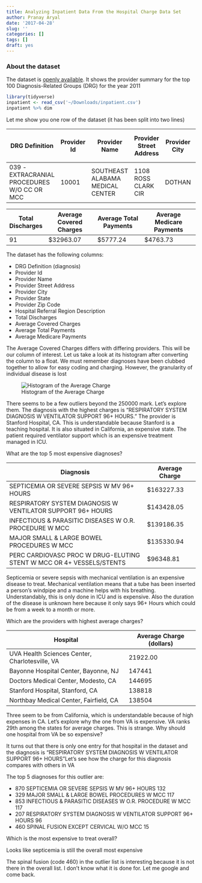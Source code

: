 ```yaml
---
title: Analyzing Inpatient Data From the Hospital Charge Data Set
author: Pranay Aryal
date: '2017-04-28'
slug: ''
categories: []
tags: []
draft: yes
---
```


### About the dataset

The dataset is [openly available](https://www.data.gov/health/). It shows the provider summary for the top 100 Diagnosis-Related Groups (DRG) for the year 2011

```r
library(tidyverse)
inpatient <- read_csv('~/Downloads/inpatient.csv')
inpatient %>% dim
```




Let me show you one row of the dataset (it has been split into two lines)

DRG Definition | Provider Id | Provider Name | Provider Street Address | Provider City| Provider State | Provider Zip Code | Hospital Referral Region Descri 
---------------|-------------|---------------|-------------------------|--------------|----------------|-------------------|-------------------------------
039 -EXTRACRANIAL PROCEDURES W/O CC OR MCC | 10001 | SOUTHEAST ALABAMA MEDICAL CENTER | 1108 ROSS CLARK CIR | DOTHAN | AL  |  36301 | AL - Dothan 







Total Discharges | Average Covered Charges | Average Total Payments | Average Medicare Payments |
-----------------|-------------------------|------------------------|---------------------------|
91 | $32963.07 | $5777.24 | $4763.73 | 




The dataset has the following columns: 

 - DRG Definition (diagnosis)                       
 - Provider Id                         
 - Provider Name                        
 - Provider Street Address             
 - Provider City                        
 - Provider State                      
 - Provider Zip Code                    
 - Hospital Referral Region Description
 - Total Discharges                     
 - Average Covered Charges             
 - Average Total Payments               
 - Average Medicare Payments  
 
 The Average Covered Charges differs with differing providers. This will be our column of interest. Let us take a look at its histogram after converting the column to a float. We must remember diagnoses have been clubbed together to allow for easy coding and charging. However, the granularity of individual disease is lost



![Histogram of the Average Charge](charge_hist.png)

There seems to be a few outliers beyond the 250000 mark. Let's explore them.
The diagnosis with the highest charges is "RESPIRATORY SYSTEM DIAGNOSIS W VENTILATOR SUPPORT 96+ HOURS." The provider is Stanford Hospital, CA. This is understandable because Stanford is a teaching hospital. It is also situated in California, an expensive state. The patient required ventilator support which is an expensive treatment managed in ICU.

What are the top 5 most expensive diagnoses?

Diagnosis                                  | Average Charge
-------------------------------------------|----------------
SEPTICEMIA OR SEVERE SEPSIS W MV 96+ HOURS | $163227.33
RESPIRATORY SYSTEM DIAGNOSIS W VENTILATOR SUPPORT 96+ HOURS |  $143428.05
INFECTIOUS & PARASITIC DISEASES W O.R. PROCEDURE W MCC |  $139186.35
MAJOR SMALL & LARGE BOWEL PROCEDURES W MCC | $135330.94
PERC CARDIOVASC PROC W DRUG-ELUTING STENT W MCC OR 4+ VESSELS/STENTS  |  $96348.81


Septicemia or severe sepsis with mechanical ventilation is an expensive disease to treat. Mechanical ventilation means that a tube has been inserted a person's windpipe and a machine helps with his breathing. Understandably, this is only done in ICU and is expensive. Also the duration of the disease is unknown here because it only says 96+ Hours which could be from a week to a month or more.

Which are the providers with highest average charges?

Hospital | Average Charge (dollars)
---------|--------------------------
UVA Health Sciences Center, Charlotesville, VA | 21922.00
Bayonne Hospital Center, Bayonne, NJ | 147441 
Doctors Medical Center, Modesto, CA | 144695
Stanford Hospital, Stanford, CA | 138818
Northbay Medical Center, Fairfield, CA | 138504

Three seem to be from California, which is understandable because of high expenses in CA. Let's explore why the one from VA is expensive. VA ranks 29th among the states for average charges. This is strange. Why should one hospital from VA be so expensive? 

It turns out that there is only one entry for that hospital in the dataset and the diagnosis is "RESPIRATORY SYSTEM DIAGNOSIS W VENTILATOR SUPPORT 96+ HOURS"Let's see how the charge for this diagnosis compares with others in VA


The top 5 diagnoses for this outlier are:

 - 870  SEPTICEMIA OR SEVERE SEPSIS W MV 96+ HOURS   132
 - 329  MAJOR SMALL & LARGE BOWEL PROCEDURES W MCC   117
 - 853  INFECTIOUS & PARASITIC DISEASES W O.R. PROCEDURE W MCC   117
 - 207  RESPIRATORY SYSTEM DIAGNOSIS W VENTILATOR SUPPORT 96+ HOURS    96
 - 460  SPINAL FUSION EXCEPT CERVICAL W/O MCC    15
 

Which is the most expensive to treat overall?


Looks like septicemia is still the overall most expensive

The spinal fusion (code 460) in the outlier list is interesting because it is not there in the overall list. I don't know what it is done for. Let me google and come back.



